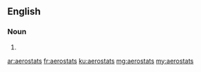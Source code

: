 ==English==

===Noun===
{{head|en}}

# {{plural of|aerostat}}

[[ar:aerostats]]
[[fr:aerostats]]
[[ku:aerostats]]
[[mg:aerostats]]
[[my:aerostats]]